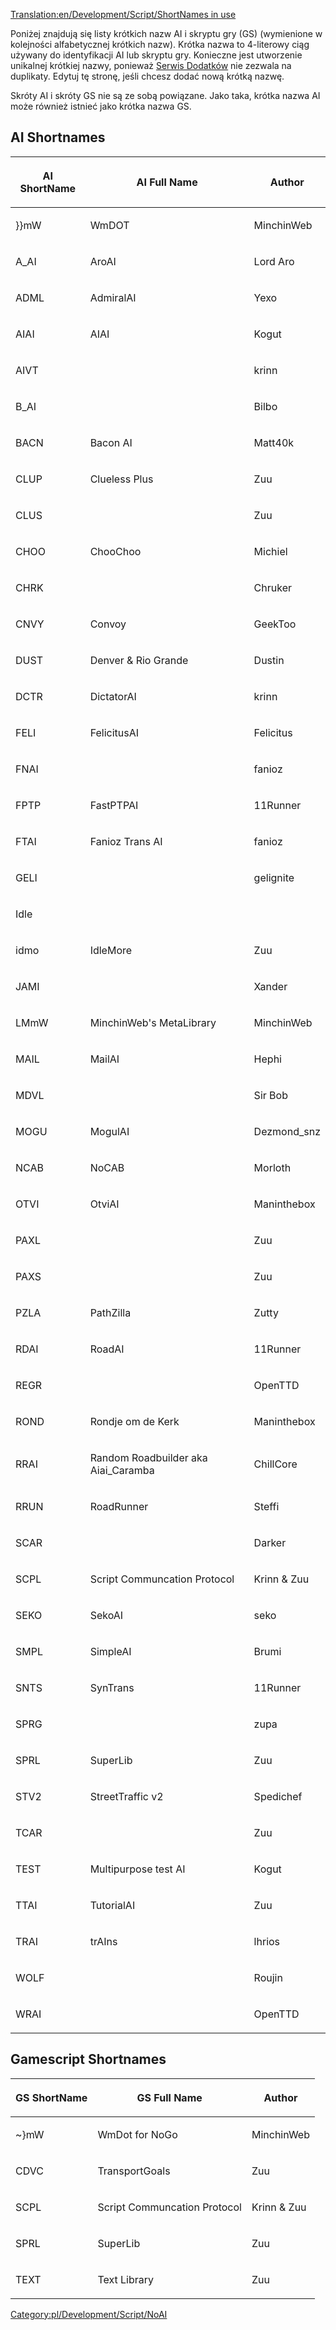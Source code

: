 [[Translation:en/Development/Script/ShortNames in use]]
 
<!--{{NoAI}}-->{{pl/Development/Script/NoAI}}

Poniżej znajdują się listy krótkich nazw AI i skryptu gry (GS) (wymienione w kolejności alfabetycznej krótkich nazw). Krótka nazwa to 4-literowy ciąg używany do identyfikacji AI lub skryptu gry. Konieczne jest utworzenie unikalnej krótkiej nazwy, ponieważ <!--[[bananas]]-->[[pl/Archive/Community/Serwis Dodatków|Serwis Dodatków]] nie zezwala na duplikaty. Edytuj tę stronę, jeśli chcesz dodać nową krótką nazwę.

Skróty AI i skróty GS nie są ze sobą powiązane. Jako taka, krótka nazwa AI może również istnieć jako krótka nazwa GS.

== AI Shortnames ==

{|border="1" padding="4" class="wikitable sortable"
!scope="col" | AI ShortName
!scope="col" class="unsortable"| AI Full Name
!scope="col" class="unsortable"| Author
|-
| }}mW || WmDOT || MinchinWeb
|-
| A_AI || AroAI || Lord Aro
|-
| ADML || AdmiralAI || Yexo
|-
| AIAI || AIAI || Kogut
|-
| AIVT ||  || krinn
|-
| B_AI ||  || Bilbo
|-
| BACN || Bacon AI || Matt40k
|-
| CLUP || Clueless Plus || Zuu
|-
| CLUS ||  || Zuu
|-
| CHOO || ChooChoo || Michiel
|-
| CHRK ||  || Chruker
|-
| CNVY || Convoy || GeekToo
|-
| DUST || Denver & Rio Grande || Dustin
|-
| DCTR || DictatorAI || krinn
|-
| FELI || FelicitusAI || Felicitus
|-
| FNAI ||  || fanioz
|-
| FPTP || FastPTPAI || 11Runner
|-
| FTAI || Fanioz Trans AI || fanioz
|-
| GELI ||  || gelignite
|-
| Idle ||  || 
|-
| idmo || IdleMore || Zuu
|-
| JAMI ||  || Xander
|-
| LMmW || MinchinWeb's MetaLibrary || MinchinWeb
|-
| MAIL || MailAI || Hephi
|-
| MDVL ||  || Sir Bob
|-
| MOGU || MogulAI || Dezmond_snz
|-
| NCAB || NoCAB || Morloth
|-
| OTVI || OtviAI || Maninthebox
|-
| PAXL ||  || Zuu
|-
| PAXS ||  || Zuu
|-
| PZLA || PathZilla || Zutty
|-
| RDAI || RoadAI || 11Runner
|-
| REGR ||  || OpenTTD
|-
| ROND || Rondje om de Kerk || Maninthebox
|-
| RRAI || Random Roadbuilder aka Aiai_Caramba || ChillCore
|-
| RRUN || RoadRunner || Steffi
|-
| SCAR ||  || Darker
|-
| SCPL || Script Communcation Protocol || Krinn & Zuu
|-
| SEKO || SekoAI || seko
|-
| SMPL || SimpleAI || Brumi
|-
| SNTS || SynTrans || 11Runner
|-
| SPRG ||  || zupa
|-
| SPRL || SuperLib || Zuu
|-
| STV2 || StreetTraffic v2 || Spedichef
|-
| TCAR ||  || Zuu
|-
| TEST || Multipurpose test AI || Kogut
|-
| TTAI || TutorialAI || Zuu
|-
| TRAI || trAIns || lhrios
|-
| WOLF ||  || Roujin
|-
| WRAI ||  || OpenTTD
|}

== Gamescript Shortnames ==

{|border="1" padding="4" class="wikitable sortable"
!scope="col" | GS ShortName
!scope="col" class="unsortable"| GS Full Name
!scope="col" class="unsortable"| Author
|-
| ~}mW || WmDot for NoGo || MinchinWeb
|-
| CDVC || TransportGoals || Zuu
|-
| SCPL || Script Communcation Protocol || Krinn & Zuu
|-
| SPRL || SuperLib || Zuu
|-
| TEXT || Text Library || Zuu
|}

<!--[[Category:NoAI]]-->[[Category:pl/Development/Script/NoAI]]